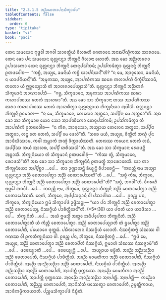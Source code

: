 ```yaml
---
title: "2.3.1.5 ᩋᨬ᩠ᨬᨧᩮᨲᩣᨸᨶᩈᩥᨠ᩠ᨡᩣᨸᨴ"
tableOfContents: false
sidebar:
  order: 6
type: "tipitaka"
basket: "vi"
book: "paci"
---
```



<DynamicBreadcrumb />

<Division number="753" book="paci">

<Paragraph number="2473" book="paci">
ᨲᩮᨶ ᩈᨾᨿᩮᨶ ᨻᩩᨴ᩠ᨵᩮᩤ ᨽᨣᩅᩤ ᩈᩣᩅᨲ᩠ᨳᩥᨿᩴ ᩅᩥᩉᩁᨲᩥ ᨩᩮᨲᩅᨶᩮ ᩋᨶᩣᨳᨸᩥᨱ᩠ᨯᩥᨠᩔ ᩋᩣᩁᩣᨾᩮ. ᨲᩮᨶ ᨡᩮᩣ ᨸᨶ ᩈᨾᨿᩮᨶ ᨳᩩᩃᩖᨶᨶ᩠ᨴᩣ ᨽᩥᨠ᩠ᨡᩩᨶᩦ ᨣᩥᩃᩣᨶᩣ ᩉᩮᩣᨲᩥ. ᩋᨳ ᨡᩮᩣ ᩋᨬ᩠ᨬᨲᩁᩮᩣ ᩏᨸᩣᩈᨠᩮᩣ ᨿᩮᨶ ᨳᩩᩃᩖᨶᨶ᩠ᨴᩣ ᨽᩥᨠ᩠ᨡᩩᨶᩦ ᨲᩮᨶᩩᨸᩈᩘᨠᨾᩥ; ᩏᨸᩈᩘᨠᨾᩥᨲ᩠ᩅᩣ ᨳᩩᩃᩖᨶᨶ᩠ᨴᩴ ᨽᩥᨠ᩠ᨡᩩᨶᩥᩴ ᩑᨲᨴᩅᩮᩤᨧ—  “ᨠᨧ᩠ᨧᩥ, ᩋᨿ᩠ᨿᩮ, ᨡᨾᨶᩦᨿᩴ ᨠᨧ᩠ᨧᩥ ᨿᩣᨸᨶᩦᨿᨶ᩺”ᨲᩥ? “ᨶ ᨾᩮ, ᩋᩣᩅᩩᩈᩮᩣ, ᨡᨾᨶᩦᨿᩴ, ᨶ ᨿᩣᨸᨶᩦᨿᨶ᩺”ᨲᩥ. “ᩋᨾᩩᨠᩔ, ᩋᨿ᩠ᨿᩮ, ᩋᩣᨸᨱᩥᨠᩔ ᨥᩁᩮ ᨠᩉᩣᨸᨱᩴ ᨶᩥᨠ᩠ᨡᩥᨸᩥᩔᩣᨾᩥ, ᨲᨲᩮᩣ ᨿᩴ ᩍᨧ᩠ᨨᩮᨿ᩠ᨿᩣᩈᩥ ᨲᩴ ᩋᩣᩉᩁᩣᨸᩮᨿ᩠ᨿᩣᩈᩦ”ᨲᩥ. ᨳᩩᩃᩖᨶᨶ᩠ᨴᩣ ᨽᩥᨠ᩠ᨡᩩᨶᩦ ᩋᨬ᩠ᨬᨲᩁᩴ ᩈᩥᨠ᩠ᨡᨾᩣᨶᩴ ᩋᩣᨱᩣᨸᩮᩈᩥ—  “ᨣᨧ᩠ᨨ, ᩈᩥᨠ᩠ᨡᨾᩣᨶᩮ, ᩋᨾᩩᨠᩔ ᩋᩣᨸᨱᩥᨠᩔ ᨥᩁᩣ ᨠᩉᩣᨸᨱᩔ ᨲᩮᩃᩴ ᩋᩣᩉᩁᩣ”ᨲᩥ. ᩋᨳ ᨡᩮᩣ ᩈᩣ ᩈᩥᨠ᩠ᨡᨾᩣᨶᩣ ᨲᩔ ᩋᩣᨸᨱᩥᨠᩔ ᨥᩁᩣ ᨠᩉᩣᨸᨱᩔ ᨲᩮᩃᩴ ᩋᩣᩉᩁᩥᨲ᩠ᩅᩣ ᨳᩩᩃᩖᨶᨶ᩠ᨴᩣᨿ ᨽᩥᨠ᩠ᨡᩩᨶᩥᨿᩣ ᩋᨴᩤᩈᩥ. ᨳᩩᩃᩖᨶᨶ᩠ᨴᩣ ᨽᩥᨠ᩠ᨡᩩᨶᩦ ᩑᩅᨾᩣᩉ—  “ᨶ ᨾᩮ, ᩈᩥᨠ᩠ᨡᨾᩣᨶᩮ, ᨲᩮᩃᩮᨶ ᩋᨲ᩠ᨳᩮᩣ, ᩈᨸ᩠ᨸᩥᨶᩣ ᨾᩮ ᩋᨲ᩠ᨳᩮᩣ”ᨲᩥ. ᩋᨳ ᨡᩮᩣ ᩈᩣ ᩈᩥᨠ᩠ᨡᨾᩣᨶᩣ ᨿᩮᨶ ᩈᩮᩣ ᩋᩣᨸᨱᩥᨠᩮᩣ ᨲᩮᨶᩩᨸᩈᩘᨠᨾᩥ; ᩏᨸᩈᩘᨠᨾᩥᨲ᩠ᩅᩣ ᨲᩴ ᩋᩣᨸᨱᩥᨠᩴ ᩑᨲᨴᩅᩮᩤᨧ—  “ᨶ ᨠᩥᩁ, ᩋᩣᩅᩩᩈᩮᩣ, ᩋᨿ᩠ᨿᩣᨿ ᨲᩮᩃᩮᨶ ᩋᨲ᩠ᨳᩮᩣ, ᩈᨸ᩠ᨸᩥᨶᩣ ᩋᨲ᩠ᨳᩮᩣ, ᩉᨶ᩠ᨴ ᨲᩮ ᨲᩮᩃᩴ, ᩈᨸ᩠ᨸᩥᩴ ᨾᩮ ᨴᩮᩉᩦ”ᨲᩥ. “ᩈᨧᩮ ᨾᨿᩴ, ᩋᨿ᩠ᨿᩮ, ᩅᩥᨠ᩠ᨠᩦᨲᩴ ᨽᨱ᩠ᨯᩴ ᨸᩩᨶ ᩋᩣᨴᩥᨿᩥᩔᩣᨾ, ᨠᨴᩤ ᩋᨾ᩠ᩉᩣᨠᩴ ᨽᨱ᩠ᨯᩴ ᩅᩥᨠ᩠ᨠᩣᨿᩥᩔᨲᩥ. ᨲᩮᩃᩔ ᨠᨿᩮᨶ ᨲᩮᩃᩴ ᩉᨭᩴ, ᩈᨸ᩠ᨸᩥᩔ ᨠᨿᩴ ᩋᩣᩉᩁ, ᩈᨸ᩠ᨸᩥᩴ ᩉᩁᩥᩔᩈᩦ”ᨲᩥ. ᩋᨳ ᨡᩮᩣ ᩈᩣ ᩈᩥᨠ᩠ᨡᨾᩣᨶᩣ ᩁᩮᩣᨴᨶ᩠ᨲᩦ ᩋᨭ᩠ᨮᩣᩈᩥ. ᨽᩥᨠ᩠ᨡᩩᨶᩥᨿᩮᩣ ᨲᩴ ᩈᩥᨠ᩠ᨡᨾᩣᨶᩴ ᩑᨲᨴᩅᩮᩤᨧᩩᩴ—  “ᨠᩥᩔ ᨲ᩠ᩅᩴ, ᩈᩥᨠ᩠ᨡᨾᩣᨶᩮ, ᩁᩮᩣᨴᩈᩦ”ᨲᩥ?
</Paragraph>

<Paragraph number="2474" book="paci">
ᩋᨳ ᨡᩮᩣ ᩈᩣ ᩈᩥᨠ᩠ᨡᨾᩣᨶᩣ ᨽᩥᨠ᩠ᨡᩩᨶᩦᨶᩴ ᩑᨲᨾᨲ᩠ᨳᩴ ᩋᩣᩁᩮᩣᨧᩮᩈᩥ. ᨿᩣ ᨲᩣ ᨽᩥᨠ᩠ᨡᩩᨶᩥᨿᩮᩣ ᩋᨸ᩠ᨸᩥᨧ᩠ᨨᩣ …ᨸᩮ…  ᨲᩣ ᩏᨩ᩠ᨫᩣᨿᨶ᩠ᨲᩥ ᨡᩥᨿ᩠ᨿᨶ᩠ᨲᩥ ᩅᩥᨸᩣᨧᩮᨶ᩠ᨲᩥ—  “ᨠᨳᨬ᩠ᩉᩥ ᨶᩣᨾ ᩋᨿ᩠ᨿᩣ ᨳᩩᩃᩖᨶᨶ᩠ᨴᩣ ᩋᨬ᩠ᨬᩴ ᨧᩮᨲᩣᨸᩮᨲ᩠ᩅᩣ ᩋᨬ᩠ᨬᩴ ᨧᩮᨲᩣᨸᩮᩔᨲᩦ”ᨲᩥ …ᨸᩮ…  “ᩈᨧ᩠ᨧᩴ ᨠᩥᩁ, ᨽᩥᨠ᩠ᨡᩅᩮ, ᨳᩩᩃᩖᨶᨶ᩠ᨴᩣ ᨽᩥᨠ᩠ᨡᩩᨶᩦ ᩋᨬ᩠ᨬᩴ ᨧᩮᨲᩣᨸᩮᨲ᩠ᩅᩣ ᩋᨬ᩠ᨬᩴ ᨧᩮᨲᩣᨸᩮᨲᩦ”ᨲᩥ? “ᩈᨧ᩠ᨧᩴ, ᨽᨣᩅᩤ”ᨲᩥ. ᩅᩥᨣᩁᩉᩥ ᨻᩩᨴ᩠ᨵᩮᩤ ᨽᨣᩅᩤ …ᨸᩮ…  ᨠᨳᨬ᩠ᩉᩥ ᨶᩣᨾ, ᨽᩥᨠ᩠ᨡᩅᩮ, ᨳᩩᩃᩖᨶᨶ᩠ᨴᩣ ᨽᩥᨠ᩠ᨡᩩᨶᩦ ᩋᨬ᩠ᨬᩴ ᨧᩮᨲᩣᨸᩮᨲ᩠ᩅᩣ ᩋᨬ᩠ᨬᩴ ᨧᩮᨲᩣᨸᩮᩔᨲᩥ. ᨶᩮᨲᩴ, ᨽᩥᨠ᩠ᨡᩅᩮ, ᩋᨸ᩠ᨸᩈᨶ᩠ᨶᩣᨶᩴ ᩅᩤ ᨸᩈᩣᨴᩤᨿ …ᨸᩮ…  ᩑᩅᨬ᩠ᨧ ᨸᨶ, ᨽᩥᨠ᩠ᨡᩅᩮ, ᨽᩥᨠ᩠ᨡᩩᨶᩥᨿᩮᩣ ᩍᨾᩴ ᩈᩥᨠ᩠ᨡᩣᨸᨴᩴ ᩏᨴ᩠ᨴᩥᩈᨶ᩠ᨲᩩ—
</Paragraph>

</Division>
<Division number="754" book="paci">

<Paragraph number="2475" book="paci">
<Emphasis>“ᨿᩣ ᨸᨶ ᨽᩥᨠ᩠ᨡᩩᨶᩦ ᩋᨬ᩠ᨬᩴ ᨧᩮᨲᩣᨸᩮᨲ᩠ᩅᩣ ᩋᨬ᩠ᨬᩴ ᨧᩮᨲᩣᨸᩮᨿ᩠ᨿ, ᨶᩥᩔᨣ᩠ᨣᩥᨿᩴ ᨸᩣᨧᩥᨲ᩠ᨲᩥᨿᨶ᩺”</Emphasis>ᨲᩥ. (*5*:<Emphasis>30</Emphasis>)
</Paragraph>

</Division>
<Division number="755" book="paci">

<Paragraph number="2476" book="paci">
<Emphasis>ᨿᩣ ᨸᨶᩣ</Emphasis>ᨲᩥ ᨿᩣ ᨿᩣᨴᩥᩈᩣ …ᨸᩮ…  <Emphasis>ᨽᩥᨠ᩠ᨡᩩᨶᩦ</Emphasis>ᨲᩥ …ᨸᩮ…  ᩋᨿᩴ ᩍᨾᩈ᩠ᨾᩥᩴ ᩋᨲ᩠ᨳᩮ ᩋᨵᩥᨸ᩠ᨸᩮᨲᩣ ᨽᩥᨠ᩠ᨡᩩᨶᩦᨲᩥ.
</Paragraph>

<Paragraph number="2477" book="paci">
<Emphasis>ᩋᨬ᩠ᨬᩴ ᨧᩮᨲᩣᨸᩮᨲ᩠ᩅᩣ</Emphasis>ᨲᩥ ᨿᩴ ᨠᩥᨬ᩠ᨧᩥ ᨧᩮᨲᩣᨸᩮᨲ᩠ᩅᩣ.
</Paragraph>

<Paragraph number="2478" book="paci">
<Emphasis>ᩋᨬ᩠ᨬᩴ ᨧᩮᨲᩣᨸᩮᨿ᩠ᨿᩣ</Emphasis>ᨲᩥ ᨲᩴ ᨮᨸᩮᨲ᩠ᩅᩣ ᩋᨬ᩠ᨬᩴ ᨧᩮᨲᩣᨸᩮᨲᩥ, ᨸᨿᩮᩣᨣᩮ ᨴᩩᨠ᩠ᨠᨭᩴ. ᨸᨭᩥᩃᩣᨽᩮᨶ ᨶᩥᩔᨣ᩠ᨣᩥᨿᩴ ᩉᩮᩣᨲᩥ. ᨶᩥᩔᨩ᩠ᨩᩥᨲᨻ᩠ᨻᩴ ᩈᩴᨥᩔ ᩅᩤ ᨣᨱᩔ ᩅᩤ ᩑᨠᨽᩥᨠ᩠ᨡᩩᨶᩥᨿᩣ ᩅᩤ. ᩑᩅᨬ᩠ᨧ ᨸᨶ, ᨽᩥᨠ᩠ᨡᩅᩮ, ᨶᩥᩔᨩ᩠ᨩᩥᨲᨻ᩠ᨻᩴ …ᨸᩮ…  “ᩍᨴᩴ ᨾᩮ, ᩋᨿ᩠ᨿᩮ, ᩋᨬ᩠ᨬᩴ ᨧᩮᨲᩣᨸᩮᨲ᩠ᩅᩣ ᩋᨬ᩠ᨬᩴ ᨧᩮᨲᩣᨸᩥᨲᩴ ᨶᩥᩔᨣ᩠ᨣᩥᨿᩴ, ᩍᨾᩣᩉᩴ ᩈᩴᨥᩔ ᨶᩥᩔᨩ᩠ᨩᩣᨾᩦ”ᨲᩥ …ᨸᩮ…  ᨴᨴᩮᨿ᩠ᨿᩣᨲᩥ …ᨸᩮ…  ᨴᨴᩮᨿ᩠ᨿᩩᨶ᩠ᨲᩥ …ᨸᩮ…  ᩋᨿ᩠ᨿᩣᨿ ᨴᨾ᩠ᨾᩦᨲᩥ.
</Paragraph>

</Division>
<Division number="756" book="paci">

<Paragraph number="2479" book="paci">
ᩋᨬ᩠ᨬᩮ ᩋᨬ᩠ᨬᩈᨬ᩠ᨬᩣ ᩋᨬ᩠ᨬᩴ ᨧᩮᨲᩣᨸᩮᨲᩥ, ᨶᩥᩔᨣ᩠ᨣᩥᨿᩴ ᨸᩣᨧᩥᨲ᩠ᨲᩥᨿᩴ. ᩋᨬ᩠ᨬᩮ ᩅᩮᨾᨲᩥᨠᩣ ᩋᨬ᩠ᨬᩴ ᨧᩮᨲᩣᨸᩮᨲᩥ, ᨶᩥᩔᨣ᩠ᨣᩥᨿᩴ ᨸᩣᨧᩥᨲ᩠ᨲᩥᨿᩴ. ᩋᨬ᩠ᨬᩮ ᩋᨶᨬ᩠ᨬᩈᨬ᩠ᨬᩣ ᩋᨬ᩠ᨬᩴ ᨧᩮᨲᩣᨸᩮᨲᩥ, ᨶᩥᩔᨣ᩠ᨣᩥᨿᩴ ᨸᩣᨧᩥᨲ᩠ᨲᩥᨿᩴ.
</Paragraph>

<Paragraph number="2480" book="paci">
ᩋᨶᨬ᩠ᨬᩮ ᩋᨬ᩠ᨬᩈᨬ᩠ᨬᩣ ᩋᨶᨬ᩠ᨬᩴ ᨧᩮᨲᩣᨸᩮᨲᩥ, ᩋᩣᨸᨲ᩠ᨲᩥ ᨴᩩᨠ᩠ᨠᨭᩔ. ᩋᨶᨬ᩠ᨬᩮ ᩅᩮᨾᨲᩥᨠᩣ ᩋᨶᨬ᩠ᨬᩴ ᨧᩮᨲᩣᨸᩮᨲᩥ, ᩋᩣᨸᨲ᩠ᨲᩥ ᨴᩩᨠ᩠ᨠᨭᩔ. ᩋᨶᨬ᩠ᨬᩮ ᩋᨶᨬ᩠ᨬᩈᨬ᩠ᨬᩣ ᩋᨶᩣᨸᨲ᩠ᨲᩥ.
</Paragraph>

</Division>
<Division number="757" book="paci">

<Paragraph number="2481" book="paci">
ᩋᨶᩣᨸᨲ᩠ᨲᩥ—  ᨲᨬ᩠ᨬᩮᩅ ᨧᩮᨲᩣᨸᩮᨲᩥ, ᩋᨬ᩠ᨬᨬ᩠ᨧ ᨧᩮᨲᩣᨸᩮᨲᩥ, ᩋᩣᨶᩥᩈᩴᩈᩴ ᨴᩔᩮᨲ᩠ᩅᩣ ᨧᩮᨲᩣᨸᩮᨲᩥ, ᩏᨾ᩠ᨾᨲ᩠ᨲᩥᨠᩣᨿ, ᩋᩣᨴᩥᨠᨾ᩠ᨾᩥᨠᩣᨿᩣᨲᩥ.

</Paragraph>
</Division>

<Paragraph number="2482" type="center" book="paci">
ᨸᨬ᩠ᨧᨾᩈᩥᨠ᩠ᨡᩣᨸᨴᩴ ᨶᩥᨭ᩠ᨮᩥᨲᩴ.
</Paragraph>
